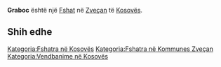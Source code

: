 {{Fshat në Kosovës
 | Emri                = Graboc
| sqi_N_name = Graboc
| sqi_N_FULL_NAME_RO = Graboc
| sqi_N_FULL_NAME_ND_RO = Graboc
| sqi_N_SORT_NAME_RG = GRABOC
| sqi_N_FULL_NAME_RG = Graboc
| sqi_N_FULL_NAME_ND_RG = Graboc
| sqi_V_name = Grabovc
| sqi_V_FULL_NAME_RO = Grabovc
| sqi_V_FULL_NAME_ND_RO = Grabovc
| sqi_V_SORT_NAME_RG = GRABOVC
| sqi_V_FULL_NAME_RG = Grabovc
| sqi_V_FULL_NAME_ND_RG = Grabovc
| srp_N_name = Grabovac
| srp_N_FULL_NAME_RO = Grabovac
| srp_N_FULL_NAME_ND_RO = Grabovac
| srp_N_SORT_NAME_RG = GRABOVAC
| srp_N_FULL_NAME_RG = Grabovac
| srp_N_FULL_NAME_ND_RG = Grabovac
| srp_NS_name = Грабовац
| srp_NS_FULL_NAME_RO = Грабовац
| srp_NS_FULL_NAME_ND_RO = Грабовац
| srp_NS_SORT_NAME_RG = ГРАБОВАЦ
| srp_NS_FULL_NAME_RG = Грабовац
| srp_NS_FULL_NAME_ND_RG = Грабовац

 | Emri (Rasa dhanore) = 
 | Figura              = 
 | Shteti              = Kosovo
 | Komuna              = Zveçan
 | Kodi postar         = 
 | Sipërfaqja          = 

 | Popullsia           = 

 | Regj. i popullsisë  = 
 | Dend. e popullsisë  = 
 | Faqja zyrtare       = 
 <!--- Koordinatat ----> 
 | Gjerësia            = 42.933611
 | Gjatësia            = 20.840278
 | Lartësia            = 
}}
'''Graboc''' është një [[Fshat]] në [[Zveçan]] të [[Kosovës]].

<!-- == Gjeografia == -->
<!-- == Historia == -->
<!-- == Demografia == -->
== Shih edhe ==
{{Komuna Zveçan}}
{{Kosovo-Administrata-Cung}}

[[Kategoria:Fshatra në Kosovës]]
[[Kategoria:Fshatra në Kommunes Zveçan]]
[[Kategoria:Vendbanime në Kosovës]]